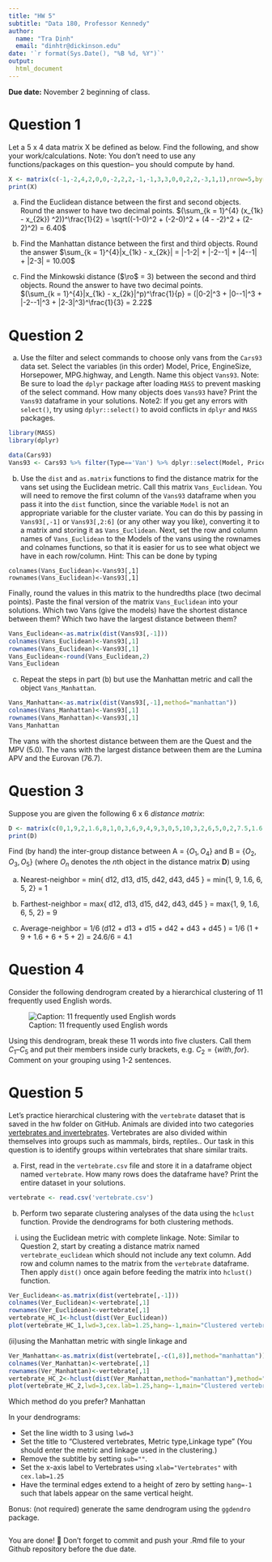 ```yaml
---
title: "HW 5"
subtitle: "Data 180, Professor Kennedy"
author: 
  name: "Tra Dinh"
  email: "dinhtr@dickinson.edu"
date: '`r format(Sys.Date(), "%B %d, %Y")`'
output: 
  html_document
---
```


**Due date:** November 2 beginning of class.

# Question 1
Let a 5 x 4 data matrix X be defined as below. Find the following, and show your work/calculations. Note: You don't need to use any functions/packages on this question-- you should compute by hand.

```r
X <- matrix(c(-1,-2,4,2,0,0,-2,2,2,-1,-1,3,3,0,0,2,2,-3,1,1),nrow=5,byrow = T)
print(X)
```

a) Find the Euclidean distance between the first and second objects. Round the answer to have two decimal points. 
$(\sum_{k = 1}^{4} (x_{1k} - x_{2k}) ^2))^\frac{1}{2} = \sqrt((-1-0)^2 + (-2-0)^2 + (4 - -2)^2 + (2-2)^2) = 6.40$ 
b) Find the Manhattan distance between the first and third objects. Round the answer $\sum_{k = 1}^{4}|x_{1k} - x_{2k}| = |-1-2| + |-2--1| + |4--1| + |2-3| = 10.00$ 

c) Find the Minkowski distance ($\ro$ = 3) between the second and third objects. Round the answer to have two decimal points.  
$(\sum_{k = 1}^{4}|x_{1k} - x_{2k}|^p)^\frac{1}{p} = (|0-2|^3 + |0--1|^3 + |-2--1|^3 + |2-3|^3)^\frac{1}{3} = 2.22$ 


# Question 2
a) Use the filter and select commands to choose only vans from the `Cars93` data set. Select the variables (in this order) Model, Price, EngineSize, Horsepower, MPG.highway, and Length. Name this object `Vans93`. Note: Be sure to load the `dplyr` package after loading `MASS` to prevent masking of the select command. How many objects does `Vans93` have? Print the `Vans93` dataframe in your solutions. Note2: If you get any errors with `select()`, try using `dplyr::select()` to avoid conflicts in `dplyr` and `MASS` packages.
```r
library(MASS)
library(dplyr)

data(Cars93)
Vans93 <- Cars93 %>% filter(Type=='Van') %>% dplyr::select(Model, Price, EngineSize, Horsepower, MPG.highway, Length)
```

b) Use the `dist` and `as.matrix` functions to find the distance matrix for the vans set using the Euclidean metric. Call this matrix `Vans_Euclidean`. You will need to remove the first column of the `Vans93` dataframe when you pass it into the `dist` function, since the variable `Model` is not an appropriate variable for the cluster variate. You can do this by passing in `Vans93[,-1]` or `Vans93[,2:6]` (or any other way you like), converting it to a matrix and storing it as `Vans_Euclidean`. Next, set the row and column names of `Vans_Euclidean` to the Models of the vans using the rownames and colnames functions, so that it is easier for us to see what object we have in each row/column. Hint: This can be done by typing

```
colnames(Vans_Euclidean)<-Vans93[,1]
rownames(Vans_Euclidean)<-Vans93[,1]
```

Finally, round the values in this matrix to the hundredths place (two decimal points). Paste the final version of the matrix `Vans_Euclidean` into your solutions. Which two Vans (give the models) have the shortest distance between them? Which two have the largest distance between them?
```r
Vans_Euclidean<-as.matrix(dist(Vans93[,-1]))
colnames(Vans_Euclidean)<-Vans93[,1]
rownames(Vans_Euclidean)<-Vans93[,1]
Vans_Euclidean<-round(Vans_Euclidean,2)
Vans_Euclidean
```



c) Repeat the steps in part (b) but use the Manhattan metric and call the object `Vans_Manhattan`.
```r
Vans_Manhattan<-as.matrix(dist(Vans93[,-1],method="manhattan"))
colnames(Vans_Manhattan)<-Vans93[,1]
rownames(Vans_Manhattan)<-Vans93[,1]
Vans_Manhattan
```

The vans with the shortest distance between them are the Quest and the MPV (5.0). The vans with the largest distance between them are the Lumina APV and the Eurovan (76.7).

# Question 3
Suppose you are given the following 6 x 6 *distance matrix*:
```r
D <- matrix(c(0,1,9,2,1.6,8,1,0,3,6,9,4,9,3,0,5,10,3,2,6,5,0,2,7.5,1.6,9,10,2,0,5.5,8,4,3,7.5,5.5,0),nrow=6,byrow = T)
print(D)
```

Find (by hand) the inter-group distance between A = $\{O_1, O_4\}$ and B = $\{O_2, O_3, O_5\}$ (where $O_n$ denotes the $n$th object in the distance matrix **D**) using

a) Nearest-neighbor
= min{ d12, d13, d15, d42, d43, d45 }
= min{1, 9, 1.6, 6, 5, 2}
= 1


b) Farthest-neighbor
= max{ d12, d13, d15, d42, d43, d45 }
= max{1, 9, 1.6, 6, 5, 2}
= 9

c) Average-neighbor
= 1/6 (d12 + d13 + d15 + d42 + d43 + d45 )
= 1/6 (1 + 9 + 1.6 + 6 + 5 + 2)
= 24.6/6 
= 4.1

# Question 4
Consider the following dendrogram created by a hierarchical clustering of 11 frequently used English words.

![Caption: 11 frequently used English words](hw5-image.png)

Using this dendrogram, break these 11 words into five clusters. Call them $C_1 – C_5$ and put their members inside curly brackets, e.g. $C_2 = \{with, for\}$. Comment on your grouping using 1-2 sentences.



# Question 5
Let's practice hierarchical clustering with the `vertebrate` dataset that is saved in the hw folder on GitHub. Animals are divided into two categories [vertebrates and invertebrates](https://www.oum.ox.ac.uk/thezone/animals/animalid/divide.htm#:~:text=Invertebrates%20-%20animals%20without%20a%20backbone,a%20vertebrate%20or%20an%20invertebrate.). Vertebrates are also divided within themselves into groups such as mammals, birds, reptiles.. Our task in this question is to identify groups within vertebrates that share similar traits.

a) First, read in the `vertebrate.csv` file and store it in a dataframe object named `vertebrate`. How many rows does the dataframe have? Print the entire dataset in your solutions.
```r
vertebrate <- read.csv('vertebrate.csv')
```

b) Perform two separate clustering analyses of the data using the `hclust` function. Provide the dendrograms for both clustering methods.

(i)	using the Euclidean metric with complete linkage. Note: Similar to Question 2, start by creating a distance matrix named `vertebrate_euclidean` which should not include any text column. Add row and column names to the matrix from the `vertebrate` dataframe. Then apply `dist()` once again before feeding the matrix into `hclust()` function.
```r
Ver_Euclidean<-as.matrix(dist(vertebrate[,-1]))
colnames(Ver_Euclidean)<-vertebrate[,1]
rownames(Ver_Euclidean)<-vertebrate[,1]
vertebrate_HC_1<-hclust(dist(Ver_Euclidean))
plot(vertebrate_HC_1,lwd=3,cex.lab=1.25,hang=-1,main="Clustered vertebrates, Euclidean Metric,\n Complete Linkage",xlab="Vertebrates",sub= "")

```

(ii)using the Manhattan metric with single linkage and
```r
Ver_Manhattan<-as.matrix(dist(vertebrate[,-c(1,8)],method="manhattan"))
colnames(Ver_Manhattan)<-vertebrate[,1]
rownames(Ver_Manhattan)<-vertebrate[,1]
vertebrate_HC_2<-hclust(dist(Ver_Manhattan,method="manhattan"),method="single")
plot(vertebrate_HC_2,lwd=3,cex.lab=1.25,hang=-1,main="Clustered vertebrates, Manhattan Metric,\n Single Linkage",xlab="Vertebrates",sub= "")
```

Which method do you prefer?
Manhattan 

In your dendrograms:

*	Set the line width to 3 using `lwd=3`
*	Set the title to "Clustered vertebrates, Metric type,\n Linkage type" (You should enter the metric and linkage used in the clustering.)
*	Remove the subtitle by setting `sub=""`.
*	Set the x-axis label to Vertebrates using `xlab="Vertebrates"` with `cex.lab=1.25`
*	Have the terminal edges extend to a height of zero by setting `hang=-1` such that labels appear on the same vertical height.



Bonus: (not required) generate the same dendrogram using the `ggdendro` package.

```r


```


You are done! 🏁 Don't forget to commit and push your .Rmd file to your Github repository before the due date.


